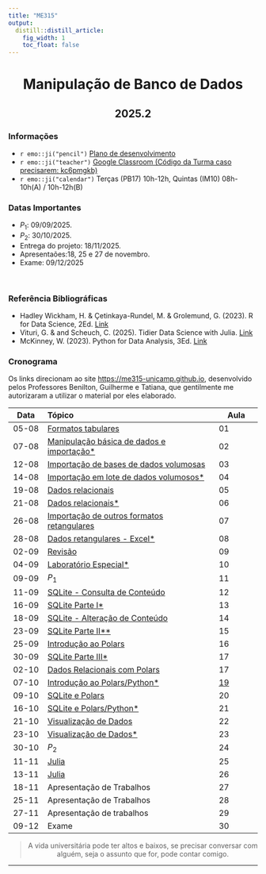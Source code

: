 ```yaml
---
title: "ME315"
output:
  distill::distill_article: 
    fig_width: 1
    toc_float: false  
---
```


<center>

# Manipulação de Banco de Dados

## 2025.2


</center>

### Informações 

- `r emo::ji("pencil")` [Plano de desenvolvimento](documentos/ementaME315.pdf)
- `r emo::ji("teacher")` [Google Classroom  (Código da Turma caso precisarem: kc6pmgkb)](https://classroom.google.com/c/NzAwMzM0MjU5NzIw)
- `r emo::ji("calendar")` Terças (PB17) 10h-12h, Quintas (IM10) 08h-10h(A) / 10h-12h(B)


### Datas Importantes


- $P_1:$ 09/09/2025.
- $P_2:$ 30/10/2025.
- Entrega do projeto: 18/11/2025.
- Apresentaões:18, 25 e 27 de novembro.
- Exame:  09/12/2025 


</br>



### Referência Bibliográficas


- Hadley Wickham, H. & Çetinkaya-Rundel, M. & Grolemund, G. (2023). R for Data Science, 2Ed. [Link](https://r4ds.hadley.nz/)
- Vituri, G. & and Scheuch, C. (2025). Tidier Data Science with Julia. [Link](https://tidierorg.github.io/TidierBook/)
- McKinney, W. (2023). Python for Data Analysis, 3Ed. [Link](https://wesmckinney.com/book/)



### **Cronograma**


Os links direcionam ao site [https://me315-unicamp.github.io](https://me315-unicamp.github.io), desenvolvido pelos Professores Benilton, Guilherme e Tatiana, que gentilmente me autorizaram a utilizar o material por eles elaborado.



| Data  | Tópico                         | Aula |
|:-----:|:-------------------------------|--------|
| 05-08 | [Formatos tabulares](https://me315-unicamp.github.io/aulas/aula01.pdf) | 01 | 
| 07-08 | [Manipulação básica de dados e importação*](https://me315-unicamp.github.io/laboratorios/lab01.html) | 02 | 
| 12-08 | [Importação de bases de dados volumosas](https://me315-unicamp.github.io/aulas/aula02.pdf)   | 03 | 
| 14-08 | [Importação em lote de dados volumosos*](https://me315-unicamp.github.io/laboratorios/lab02.html)   | 04 | 
| 19-08 | [Dados relacionais](https://me315-unicamp.github.io/aulas/aula03.pdf) | 05 | 
| 21-08 | [Dados relacionais*](https://me315-unicamp.github.io/laboratorios/lab03.html) | 06 | 
| 26-08 | [Importação de outros formatos retangulares](https://me315-unicamp.github.io/aulas/aula04.pdf) | 07 | 
| 28-08 | [Dados retangulares - Excel*](https://me315-unicamp.github.io/laboratorios/lab04.html)  | 08 |
| 02-09 | [Revisão](https://me315-unicamp.github.io/aulas/aula05.pdf) | 09 |
| 04-09 | [Laboratório Especial*](https://me315-unicamp.github.io/laboratorios/labEsp.pdf) | 10 | 
| 09-09 | $P_1$ | 11 | 
| 11-09 | [SQLite - Consulta de Conteúdo](https://me315-unicamp.github.io/aulas/aula06.pdf)   | 12 | 
| 16-09 | [SQLite Parte I*](https://me315-unicamp.github.io/laboratorios/lab06.html)  | 13 | 
| 18-09 | [SQLite - Alteração de Conteúdo](https://me315-unicamp.github.io/aulas/aula07.pdf) | 14 |
| 23-09 | [SQLite Parte II**](https://me315-unicamp.github.io/laboratorios/lab07.html) | 15 |
| 25-09 | [Introdução ao Polars](https://ime.unicamp.br/~benilton/polars_01.html#/title-slide)  |16 |
| 30-09 | [SQLite Parte III*](https://me315-unicamp.github.io/laboratorios/lab08.html) | 17 | 
| 02-10 | [Dados Relacionais com Polars](https://ime.unicamp.br/~benilton/polars_02.html#/title-slide)  | 17 | 
| 07-10 | [Introdução ao Polars/Python*](https://me315-unicamp.github.io/laboratorios/lab_polars_01.html)  | [19](https://me315-unicamp.github.io/laboratorios/lab_polars_02.html) | 
| 09-10 | [SQLite e Polars](https://ime.unicamp.br/~benilton/polars_03.html#/title-slide) | 20 |
| 16-10 | [SQLite e Polars/Python*](https://me315-unicamp.github.io/laboratorios/lab_polars_03.html) | 21 | 
| 21-10 | [Visualização de Dados](https://me315-unicamp.github.io/aulas/polars_04.html#/title-slide)| 22 | 
| 23-10 | [Visualização de Dados*](https://me315-unicamp.github.io/laboratorios/lab_polars_04.html) | 23 |
| 30-10 | $P_2$ | 24 |
| 11-11 | [Julia]()  | 25 | 
| 13-11 | [Julia]()  | 26 | 
| 18-11 | Apresentação de Trabalhos  | 27 | 
| 25-11 | Apresentação de Trabalhos  | 28 | 
| 27-11 | Apresentação de trabalhos  | 29 |
| 09-12 | Exame | 30 | 
<center>

> A vida universitária pode ter altos e baixos, se precisar conversar com alguém, seja o assunto que for, pode contar comigo. 

</center>



---- 